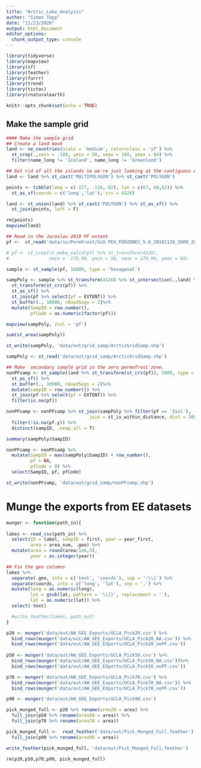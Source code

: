 ```yaml
---
title: "Arctic_Lake_Analysis"
author: "Simon Topp"
date: "11/23/2020"
output: html_document
editor_options: 
  chunk_output_type: console
---
```


```r
library(tidyverse)
library(mapview)
library(sf)
library(feather)
library(furrr)
library(trend)
library(tictoc)
library(rnaturalearth)

knitr::opts_chunk$set(echo = TRUE)
```

## Make the sample grid

```r
#### Make the sample grid
## Create a land mask
land <- ne_countries(scale = 'medium', returnclass = 'sf') %>%
  st_crop(.,xmin = -180, ymin = 50, xmax = 180, ymax = 84) %>%
  filter(name_long != 'Iceland', name_long != 'Greenland')

## Get rid of all the islands so we're just looking at the contiguous Arctic
land <- land %>% st_cast('MULTIPOLYGON') %>% st_cast('POLYGON')

points <- tibble(long = c(-177, -116, 82), lat = c(67, 60,62)) %>%
  st_as_sf(coords = c('long','lat'), crs = 4326)

land <- st_union(land) %>% st_cast('POLYGON') %>% st_as_sf() %>%
  st_join(points, left = F)

rm(points)
mapview(land)

## Read in the Jaroslav 2019 PF extent
pf <-  st_read('data/in/PermFrost/UiO_PEX_PERZONES_5.0_20181128_2000_2016_NH/UiO_PEX_PERZONES_5.0_20181128_2000_2016_NH.shp')

# pf <- st_crop(st_make_valid(pf) %>% st_transform(4326), 
#               xmin = -179.99, ymin = 50, xmax = 179.99, ymax = 84)

sample <- st_sample(pf, 10000, type = 'hexagonal')

sampPoly <- sample %>% st_transform(4326) %>% st_intersection(.,land) %>%
  st_transform(st_crs(pf)) %>%
  st_as_sf() %>%
  st_join(pf %>% select(pf = EXTENT)) %>%
  st_buffer(., 10000, nQuadSegs = 2)%>% 
  mutate(SampID = row_number(),
         pfCode = as.numeric(factor(pf))) 

mapview(sampPoly, zcol = 'pf')

sum(st_area(sampPoly))

st_write(sampPoly, 'data/out/grid_samp/ArcticGridSamp.shp')

sampPoly <- st_read('data/out/grid_samp/ArcticGridSamp.shp')

## Make  secondary sample grid in the zero permafrost zone.
nonPFsamp <- st_sample(land %>% st_transform(st_crs(pf)), 5000, type = 'hexagonal') %>%
  st_as_sf() %>%
  st_buffer(., 10000, nQuadSegs = 2)%>% 
  mutate(sampID = row_number()) %>%
  st_join(pf %>% select(pf = EXTENT)) %>%
  filter(is.na(pf))

nonPFsamp <- nonPFsamp %>% st_join(sampPoly %>% filter(pf == 'Isol'),
                               join = st_is_within_distance, dist = 300000) %>% 
  filter(!is.na(pf.y)) %>% 
  distinct(sampID, .keep_all = T)

summary(sampPoly$SampID)

nonPFsamp <- nonPFsamp %>%
  mutate(SampID = max(sampPoly$SampID) + row_number(),
         pf = NA,
         pfCode = 0) %>%
  select(SampID, pf, pfCode)

st_write(nonPFsamp, 'data/out/grid_samp/nonPFsamp.shp')
```

# Munge the exports from EE datasets

```r

munger <- function(path_in){
  
lakes <- read_csv(path_in) %>%  
  select(ID = label, sampID = first, year = year_first, 
         area = area_sum, .geo) %>%
  mutate(area = round(area/1e6,5),
         year = as.integer(year))

## Fix the geo columns
lakes %>% 
  separate(.geo, into = c('text', 'coords'), sep = ':\\[') %>% 
  separate(coords, into = c('long', 'lat'), sep = ',') %>% 
  mutate(long = as.numeric(long), 
         lat = gsub(lat, pattern = '\\]}', replacement = ''), 
         lat = as.numeric(lat)) %>%
  select(-text)

  #write_feather(lakes, path_out)
}

p20 <- munger('data/out/AW_GEE_Exports/UCLA_Pick20.csv') %>%
  bind_rows(munger('data/out/AW_GEE_Exports/UCLA_Pick20_NA.csv')) %>%
  bind_rows(munger('data/out/AW_GEE_EXports/UCLA_Pick20_noPF.csv'))
  
p50 <- munger('data/out/AW_GEE_Exports/UCLA_Pick50.csv') %>%
  bind_rows(munger('data/out/AW_GEE_Exports/UCLA_Pick50_NA.csv'))%>%
  bind_rows(munger('data/out/AW_GEE_EXports/UCLA_Pick50_noPF.csv'))

p70 <- munger('data/out/AW_GEE_Exports/UCLA_Pick70.csv') %>%
  bind_rows(munger('data/out/AW_GEE_Exports/UCLA_Pick70_NA.csv')) %>%
  bind_rows(munger('data/out/AW_GEE_EXports/UCLA_Pick70_noPF.csv'))

p90 <- munger('data/out/AW_GEE_Exports/UCLA_Pick90.csv')

pick_munged_full <- p20 %>% rename(area20 = area) %>%
  full_join(p50 %>% rename(area50 = area)) %>%
  full_join(p70 %>% rename(area70 = area))

pick_munged_full <-  read_feather('data/out/Pick_Munged_Full.feather') %>%
  full_join(p90 %>% rename(area90 = area))

write_feather(pick_munged_full, 'data/out/Pick_Munged_Full.feather')

rm(p20,p50,p70,p90, pick_munged_full)

```

